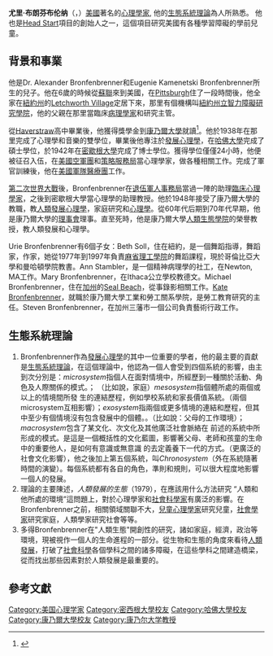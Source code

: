 '''尤里·布朗芬布伦纳'''（{{lang-en|'''Urie Bronfenbrenner'''}}，{{bd|1917年|4月29日|2005年|9月25日}}）[[美國|美國]]著名的[[心理學家|心理學家]], 他的[[生態系統理論|生態系統理論]]為人所熟悉。 他也是[[Head_Start|Head Start]]項目的創始人之一，這個項目研究美國有各種學習障礙的學前兒童。

==背景和事業==
他是Dr. Alexander Bronfenbrenner和Eugenie Kamenetski Bronfenbrenner所生的兒子。他在6歲的時候從[[蘇聯|蘇聯]]來到美國，在[[Pittsburgh|Pittsburgh]]住了一段時間後，他全家在[[紐約州|紐約州]]的[[Letchworth_Village|Letchworth Village]]定居下來，那里有個機構叫[[紐約州立智力障礙研究學院|紐約州立智力障礙研究學院]]，他的父親在那里當臨床[[病理學家|病理學家]]和研究主管。

從[[Haverstraw|Haverstraw]]高中畢業後，他獲得獎學金到[[康乃爾大學|康乃爾大學]]就讀<ref>{{Cite web |url=http://social.jrank.org/pages/113/Bronfenbrenner-Urie-1917.html |title=Urie Bronfenbrenner (1917-) |accessdate=2008-10-27 |archive-date=2009-02-12 |archive-url=https://web.archive.org/web/20090212074721/http://social.jrank.org/pages/113/Bronfenbrenner-Urie-1917.html |dead-url=no }}</ref>。他於1938年在那里完成了心理學和音樂的雙學位，畢業後他專注於[[發展心理學|發展心理學]]，在[[哈佛大學|哈佛大學]]完成了碩士學位，於1942年在[[密歇根大學|密歇根大學]]完成了博士學位。獲得學位僅僅24小時，他便被征召入伍，在[[美國空軍團|美國空軍團]]和[[策略服務局|策略服務局]]當心理學家，做各種相關工作。完成了軍官訓練後，他在[[美國軍隊醫療團|美國軍隊醫療團]]工作。

[[第二次世界大戰|第二次世界大戰]]後，Bronfenbrenner在[[退伍軍人事務局|退伍軍人事務局]]當過一陣的助理[[臨床心理學家|臨床心理學家]]，之後到密歇根大學當心理學的助理教授。他於1948年接受了康乃爾大學的教職，教[[人類發展心理學|人類發展心理學]]，家庭研究和[[心理學|心理學]]。從60年代后期到70年代早期，他是康乃爾大學的[[理事會|理事會]]理事。直至死時，他是康乃爾大學[[人類生態學院|人類生態學院]]的榮譽教授，教人類發展和心理學。

Urie Bronfenbrenner有6個子女：Beth Soll，住在紐約，是一個舞蹈指導，舞蹈家，作家，她從1977年到1997年負責[[麻省理工學院|麻省理工學院]]的舞蹈課程，現於哥倫比亞大學和曼哈頓學院教書。Ann Stambler，是一個精神病理學的社工，在Newton, MA工作。Mary Bronfenbrenner，在Ithaca公立學校教德文。Michael Bronfenbrenner，住在[[加州|加州]]的[[Seal_Beach|Seal Beach]]，從事錄影相關工作。[[Kate_Bronfenbrenner|Kate Bronfenbrenner]]，就職於康乃爾大學工業和勞工關系學院，是勞工教育研究的主任。Steven Bronfenbrenner，在加州三藩市一個公司負責藝術行政工作。

==生態系統理論==
{{Main|生態系統理論}}

#Bronfenbrenner作為[[發展心理學|發展心理學]]的其中一位重要的學者，他的最主要的貢獻是[[生態系統理論|生態系統理論]]，在這個理論中，他認為一個人會受到四個系統的影響，由主到次分別是：''microsystem''指個人在面對情境中，所經歷到一種關於活動、角色及人際關係的模式。； （比如說，家庭）''mesosystem''指個體所處的兩個或以上的情境間所發 生的連結歷程，例如學校系統和家長價值系統。（兩個microsystem互相影響）；''exosystem''指兩個或更多情境的連結和歷程，但其中至少有個情境沒有包含發展中的個體。。（比如說：父母的工作環境）；''macrosystem''包含了某文化、次文化及其他廣泛社會脈絡在 前述的系統中所形成的模式。是這是一個概括性的文化藍圖，影響著父母、老師和孩童的生命中的重要他人，是如何有意識或無意識 的去定義養下一代的方式。（更廣泛的社會文化影響），他之後加上第五個系統，叫''Chronosystem''（外在系統隨著時間的演變）。每個系統都有各自的角色，準則和規則，可以很大程度地影響一個人的發展。
#理論的主要陳述，''人類發展的生態''（1979），在應該用什么方法研究 “人類和他所處的環境”這問題上，對於心理學家和[[社會科學家|社會科學家]]有廣泛的影響。在Bronfenbrenner之前，相關領域關聯不大，[[兒童心理學家|兒童心理學家]]研究兒童，[[社會學家|社會學家]]研究家庭，人類學家研究社會等等。
#多得Bronfenbrenner在"人類生態"開創性的研究，諸如家庭，經濟，政治等環境，現被視作一個人的生命進程的一部分。從生物和生態的角度來看待[[人類發展|人類發展]]，打破了[[社會科學|社會科學]]各個學科之間的諸多障礙，在這些學科之間建造橋梁，從而找出那些因素對於人類發展是最重要的。

== 參考文獻 ==

{{reflist}}

{{Authority control}}
{{DEFAULTSORT:Bronfenbrenner, Urie}}
[[Category:美国心理学家|Category:美国心理学家]]
[[Category:密西根大學校友|Category:密西根大學校友]]
[[Category:哈佛大學校友|Category:哈佛大學校友]]
[[Category:康乃爾大學校友|Category:康乃爾大學校友]]
[[Category:康乃尔大学教授|Category:康乃尔大学教授]]